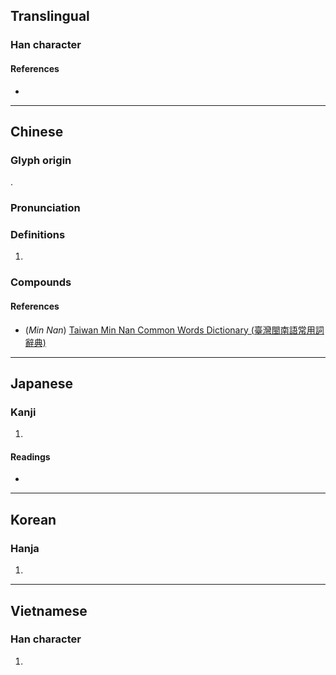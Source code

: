 {{also|榄}}
{{character info/new}}
==Translingual==

===Han character===
{{Han char|rn=75|rad=木|as=21|sn=25|four=48916|canj=DSWU|ids=⿰木覽}}

====References====
* {{Han ref|kx=0564.100|dkj=15964|dj=0953.140|hdz=21326.050|uh=6B16|ud=27414|bh=C656|bd=50774}}

----

==Chinese==
{{zh-forms|s=榄}}

===Glyph origin===
{{Han etym}}
{{Han compound|木|覽|ls=psc|c1=s|c2=p|t1=tree}}.

===Pronunciation===
{{zh-pron
|m=lǎn
|c=laam5
|mn=ná/lám
|mn_note=ná - vernacular; lám - literary
|mn-t=na2/lam2
|mn-t_note=na2 - vernacular; lam2 - literary
|mc=y
|oc=y
|ma=
|cat=n
}}

===Definitions===
{{zh-hanzi}}

# {{zh-only|橄欖|short=1}}

===Compounds===
{{zh-der|橄欖|黑橄欖}}

====References====
* (''Min Nan'') [http://twblg.dict.edu.tw/holodict_new/default.jsp Taiwan Min Nan Common Words Dictionary (臺灣閩南語常用詞辭典)]

----

==Japanese==

===Kanji===
{{ja-kanji|grade=|rs=木21}}

# {{defn|lang=ja|sort=木21}}

====Readings====
* {{ja-readings
|goon=らん
|kanon=らん
|kun=
}}

----

==Korean==

===Hanja===
{{ko-hanja|hangeul=[[람]]>[[남]]|eumhun=|rv=ram>nam|mr=ram>nam|y=lam>nam}}

# {{defn|lang=ko|sort=木21}}

----

==Vietnamese==

===Han character===
{{vi-hantu|[[lãm]]|rs=木21}}

# {{defn|lang=vi|sort=木21}}